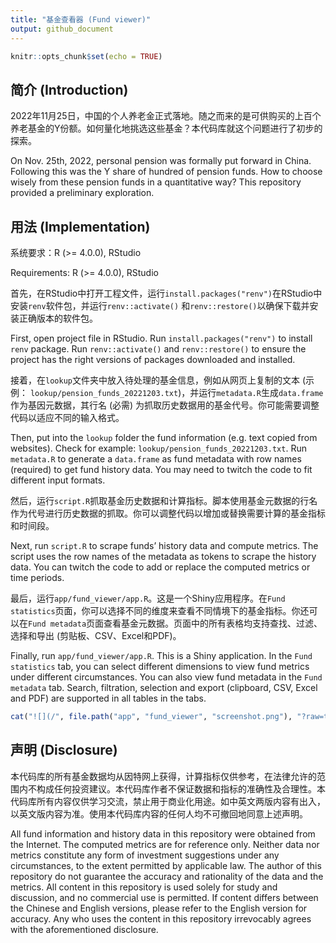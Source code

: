 ```yaml
---
title: "基金查看器 (Fund viewer)"
output: github_document
---
```


```r
knitr::opts_chunk$set(echo = TRUE)
```

## 简介 (Introduction)

2022年11月25日，中国的个人养老金正式落地。随之而来的是可供购买的上百个养老基金的Y份额。如何量化地挑选这些基金？本代码库就这个问题进行了初步的探索。

On Nov. 25th, 2022, personal pension was formally put forward in China. Following this was the Y share of hundred of pension funds. How to choose wisely from these pension funds in a quantitative way? This repository provided a preliminary exploration.

## 用法 (Implementation)

系统要求：R (>= 4.0.0), RStudio

Requirements: R (>= 4.0.0), RStudio

首先，在RStudio中打开工程文件，运行`install.packages("renv")`在RStudio中安装`renv`软件包，并运行`renv::activate()` 和`renv::restore()`以确保下载并安装正确版本的软件包。

First, open project file in RStudio. Run `install.packages("renv")` to install `renv` package. Run `renv::activate()` and `renv::restore()` to ensure the project has the right versions of packages downloaded and installed.

接着，在`lookup`文件夹中放入待处理的基金信息，例如从网页上复制的文本 (示例： `lookup/pension_funds_20221203.txt`)，并运行`metadata.R`生成`data.frame`作为基因元数据，其行名 (必需) 为抓取历史数据用的基金代号。你可能需要调整代码以适应不同的输入格式。

Then, put into the `lookup` folder the fund information (e.g. text copied from websites). Check for example: `lookup/pension_funds_20221203.txt`. Run `metadata.R` to generate a `data.frame` as fund metadata with row names (required) to get fund history data. You may need to twitch the code to fit different input formats.

然后，运行`script.R`抓取基金历史数据和计算指标。脚本使用基金元数据的行名作为代号进行历史数据的抓取。你可以调整代码以增加或替换需要计算的基金指标和时间段。

Next, run `script.R` to scrape funds' history data and compute metrics. The script uses the row names of the metadata as tokens to scrape the history data. You can twitch the code to add or replace the computed metrics or time periods.

最后，运行`app/fund_viewer/app.R`。这是一个Shiny应用程序。在`Fund statistics`页面，你可以选择不同的维度来查看不同情境下的基金指标。你还可以在`Fund metadata`页面查看基金元数据。页面中的所有表格均支持查找、过滤、选择和导出 (剪贴板、CSV、Excel和PDF)。

Finally, run `app/fund_viewer/app.R`. This is a Shiny application. In the `Fund statistics` tab, you can select different dimensions to view fund metrics under different circumstances. You can also view fund metadata in the `Fund metadata` tab. Search, filtration, selection and export (clipboard, CSV, Excel and PDF) are supported in all tables in the tabs.

```r
cat("![](/", file.path("app", "fund_viewer", "screenshot.png"), "?raw=true)", sep = "")
```

## 声明 (Disclosure)

本代码库的所有基金数据均从因特网上获得，计算指标仅供参考，在法律允许的范围内不构成任何投资建议。本代码库作者不保证数据和指标的准确性及合理性。本代码库所有内容仅供学习交流，禁止用于商业化用途。如中英文两版内容有出入，以英文版内容为准。使用本代码库内容的任何人均不可撤回地同意上述声明。

All fund information and history data in this repository were obtained from the Internet. The computed metrics are for reference only. Neither data nor metrics constitute any form of investment suggestions under any circumstances, to the extent permitted by applicable law. The author of this repository do not guarantee the accuracy and rationality of the data and the metrics. All content in this repository is used solely for study and discussion, and no commercial use is permitted. If content differs between the Chinese and English versions, please refer to the English version for accuracy. Any who uses the content in this repository irrevocably agrees with the aforementioned disclosure.

